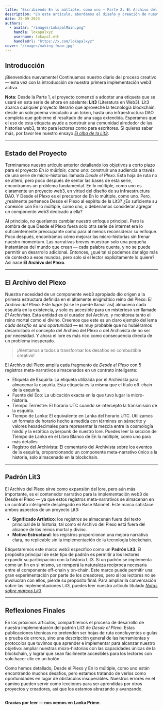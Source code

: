 ```yaml
---
title: "Escribiendo En lo múltiple, como uno — Parte 2: El Archivo del Plexo"
description: "En este artículo, abordamos el diseño y creación de nuestra primera implementación Lit3."
date: 25-09-2025
authors:
  - avatar: "/images/LokapalMain.png"
    handle: lokapalxyz
    username: lokapal.eth
    handleUrl: "https://x.com/lokapalxyz"
cover: "/images/making-fmao.jpg"
---
```


## Introducción

¡Bienvenidos nuevamente! Continuamos nuestro diario del proceso creativo — esta vez con la introducción de nuestra primera implementación web3 activa.

**Nota:** Desde la Parte 1, el proyecto comenzó a adoptar una etiqueta que se usará en esta serie de ahora en adelante: **Lit3** (Literatura en Web3). Lit3 abarca cualquier proyecto literario que aproveche la tecnología blockchain, desde un solo poema vinculado a un token, hasta una infraestructura DAO completa que gobierne el resultado de una saga extendida. Esperamos que el uso de esta etiqueta ayude a construir una comunidad alrededor de las historias web3, tanto para lectores como para escritores. Si quieres saber más, por favor lee nuestro ensayo [*El alba de la Lit3*](https://www.lokapal.xyz/es/thoughtchain/the-dawn-of-lit3).

---

## Estado del Proyecto

Terminamos nuestro artículo anterior detallando los objetivos a corto plazo para el proyecto *En lo múltiple, como uno*: construir una audiencia a través de una serie de micro-historias llamada *Desde el Plexo*. Esta hoja de ruta no se alteró, pero poco después de sentar las bases de esta serie, encontramos un problema fundamental. En lo múltiple, como uno es claramente un proyecto web3, en virtud del diseño de su infraestructura DAO. Y Desde el Plexo es el precursor de En lo múltiple, como uno. Pero, ¿realmente pertenece Desde el Plexo al espíritu de la Lit3? ¿Es suficiente su conexión con En lo múltiple, como uno, o deberíamos considerar agregar un componente web3 dedicado a ella?

Al principio, no queríamos cambiar nuestro enfoque principal. Pero la sombra de que Desde el Plexo fuera solo otra serie de internet era lo suficientemente preocupante como para al menos reconsiderar su enfoque. Poco después, encontramos cómo mejorar las micro-historias sin frenar nuestro momentum. Las narrativas breves muestran solo una pequeña instantánea del mundo que crean — cada palabra cuenta, y no se puede permitir un desarrollo adicional. Entonces, ¿qué tal si podemos dar algo más de contexto a esos mundos, pero solo si el lector explícitamente lo quiere? Así nace **El Archivo del Plexo**.

---

## El Archivo del Plexo

Nuestra necesidad de un componente web3 apropiado dio origen a la primera estructura definida en el altamente enigmático reino del Plexo: *El Archivo del Plexo*. Este *lugar* (si se le puede llamar así) almacena cada esquirla en la existencia, y solo es accesible para un misterioso ser llamado *El Archivista*. Esta entidad es el curador del Archivo, y monitorea tanto el reino mortal como el divino. Creemos que este es un claro ejemplo del lema *cada desafío es una oportunidad* — es muy probable que no hubiéramos desarrollado el concepto del Archivo del Plexo o del Archivista de no ser por necesidad. Y ahora el lore es más rico como consecuencia directa de un problema inesperado.

> ¡Alentamos a todos a transformar los desafíos en combustible creativo!

El Archivo del Plexo amplía cada fragmento de *Desde el Plexo* con 5 registros meta-narrativos almacenados en un contrato inteligente:
- Etiqueta de Esquirla: La etiqueta utilizada por el Archivista para almacenar la esquirla. Esta etiqueta es la misma que el título off-chain de la esquirla.
- Fuente del Eco: La ubicación exacta en la que tuvo lugar la micro-historia.
- Tiempo Terrestre: El horario UTC cuando se interceptó la transmisión de la esquirla.
- Tiempo de Lanka: El equivalente en Lanka del horario UTC. Utilizamos un formato de horario hecho a medida con términos en sánscrito y valores hexadecimales para representar la mezcla entre la cosmología hindú y la estética cyberpunk de nuestro lore. Puedes leer la sección de Tiempo de Lanka en el Libro Blanco de En lo múltiple, como uno para más detalles.
- Registro del Archivista: El comentario del Archivista sobre los eventos de la esquirla, proporcionando un componente meta-narrativo único a la historia, solo almacenado en la blockchain.

---

## Padrón Lit3

El Archivo del Plexo sirve como expansión del lore, pero aún más importante, es el contenedor narrativo para la implementación web3 de Desde el Plexo — ya que estos registros meta-narrativos se almacenan en un contrato inteligente desplegado en Base Mainnet. Este marco satisface ambos aspectos de un proyecto Lit3:
- **Significado Artístico**: los registros se almacenan fuera del texto principal de la historia, tal como el Archivo del Plexo está fuera del alcance de los reinos mortal y divino.
- **Motivo Estructural**: los registros proporcionan una mejora narrativa clara, no replicable sin la implementación de la tecnología blockchain.

Etiquetaremos este marco web3 específico como un **Padrón Lit3**. El propósito principal de este tipo de padrón es permitir a los lectores expandir su participación con la historia Lit3. Si un padrón se implementa como un fin en si mismo, se romperá la naturaleza recíproca necesaria entre el componente off-chain y on-chain. Este marco puede permitir una gran experimentación por parte de los creadores, pero si los lectores no se involucran con ellos, pierde su propósito final. Para ampliar la conversación sobre las implementaciones Lit3, puedes leer nuestro artículo titulado [*Notas sobre marcos Lit3*](https://www.lokapal.xyz/es/thoughtchain/lit3-frameworks).

---

## Reflexiones Finales

En los próximos artículos, compartiremos el proceso de desarrollo de nuestra implementación del padrón Lit3 de *Desde el Plexo*. Estas publicaciones técnicas no pretenden ser hojas de ruta concluyentes o guías a prueba de errores, sino una descripción general de las herramientas y protocolos que tuvimos que aprender e implementar para alcanzar nuestro objetivo: ampliar nuestras micro-historias con las capacidades únicas de la blockchain, y lograr que sean fácilmente accesibles para los lectores con solo hacer clic en un botón.

Como hemos detallado, Desde el Plexo y En lo múltiple, como uno están encontrando muchos desafíos, pero estamos tratando de verlos como oportunidades en lugar de obstáculos insuperables. Nuestros errores en el camino pueden servir como lecciones para ser aprendidas por otros proyectos y creadores, así que los estamos abrazando y avanzando.

<Image
  src="/images/banner-purple.png"
  alt=""
  width={1580}
  height={140}
/>

**Gracias por leer — nos vemos en Lanka Prime.**